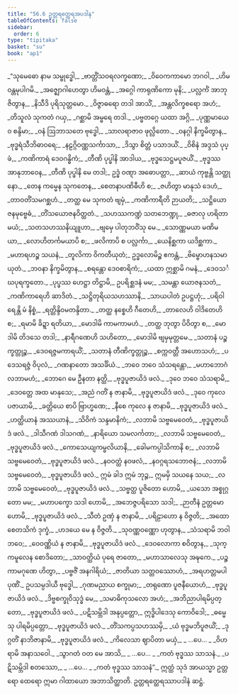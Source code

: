 ```yaml
---
title: "56.6 ဥတ္တရတ္ထေရအပဒါန"
tableOfContents: false
sidebar:
  order: 6
type: "tipitaka"
basket: "su"
book: "ap1"
---
```



<DynamicBreadcrumb />

<Division number="55" book="ap1" e="ch" v="20" p="433">

<Paragraph number="7735" type="verses" book="ap1">
_“သုမေဓော နာမ သမ္ဗုဒ္ဓေါ,_  
_ဗာတ္တိံသဝရလက္ခဏော;_  
_ဝိဝေကကာမော ဘဂဝါ,_  
_ဟိမဝန္တမုပါဂမိ._  

</Paragraph>

</Division>
<Division number="56" book="ap1" e="ch" v="20" p="433">

<Paragraph number="7736" type="verses" book="ap1">
_အဇ္ဈောဂါဟေတွာ ဟိမဝန္တံ,_  
_အဂ္ဂေါ ကာရုဏိကော မုနိ;_  
_ပလ္လင်္ကံ အာဘုဇိတွာန,_  
_နိသီဒိ ပုရိသုတ္တမော._  

</Paragraph>

</Division>
<Division number="57" book="ap1" e="ch" v="20" p="433">

<Paragraph number="7737" type="verses" book="ap1">
_ဝိဇ္ဇာဓရော တဒါ အာသိံ,_  
_အန္တလိက္ခစရော အဟံ;_  
_တိသူလံ သုကတံ ဂယှ,_  
_ဂစ္ဆာမိ အမ္ဗရေ တဒါ._  

</Paragraph>

</Division>
<Division number="58" book="ap1" e="ch" v="20" p="433">

<Paragraph number="7738" type="verses" book="ap1">
_ပဗ္ဗတဂ္ဂေ ယထာ အဂ္ဂိ,_  
_ပုဏ္ဏမာယေဝ စန္ဒိမာ;_  
_ဝနံ ဩဘာသတေ ဗုဒ္ဓေါ,_  
_သာလရာဇာဝ ဖုလ္လိတော._  

</Paragraph>

</Division>
<Division number="59" book="ap1" e="ch" v="20" p="434">

<Paragraph number="7739" type="verses" book="ap1">
_ဝနဂ္ဂါ နိက္ခမိတွာန,_  
_ဗုဒ္ဓရံသီဘိဓာဝရေ;_  
_နဠဂ္ဂိဝဏ္ဏသင်္ကာသာ,_  
_ဒိသွာ စိတ္တံ ပသာဒယိံ._  

</Paragraph>

</Division>
<Division number="60" book="ap1" e="ch" v="20" p="434">

<Paragraph number="7740" type="verses" book="ap1">
_ဝိစိနံ အဒ္ဒသံ ပုပ္ဖံ,_  
_ကဏိကာရံ ဒေဝဂန္ဓိကံ;_  
_တီဏိ ပုပ္ဖါနိ အာဒါယ,_  
_ဗုဒ္ဓသေဋ္ဌမပူဇယိံ._  

</Paragraph>

</Division>
<Division number="61" book="ap1" e="ch" v="20" p="434">

<Paragraph number="7741" type="verses" book="ap1">
_ဗုဒ္ဓဿ အာနုဘာဝေန,_  
_တီဏိ ပုပ္ဖါနိ မေ တဒါ;_  
ဥဒ္ဓံ ဝဏ္ဋာ အဓောပတ္တာ,_  
_ဆာယံ ကုဗ္ဗန္တိ သတ္ထုနော._  

</Paragraph>

</Division>
<Division number="62" book="ap1" e="ch" v="20" p="434">

<Paragraph number="7742" type="verses" book="ap1">
_တေန ကမ္မေန သုကတေန,_  
_စေတနာပဏိဓီဟိ စ;_  
_ဇဟိတွာ မာနုသံ ဒေဟံ,_  
_တာဝတိံသမဂစ္ဆဟံ._  

</Paragraph>

</Division>
<Division number="63" book="ap1" e="ch" v="20" p="434">

<Paragraph number="7743" type="verses" book="ap1">
_တတ္ထ မေ သုကတံ ဗျမှံ,_  
_ကဏိကာရီတိ ဉာယတိ;_  
_သဋ္ဌိယောဇနမုဗ္ဗေဓံ,_  
_တိံသယောဇနဝိတ္ထတံ._  

</Paragraph>

</Division>
<Division number="64" book="ap1" e="ch" v="20" p="434">

<Paragraph number="7744" type="verses" book="ap1">
_သဟဿကဏ္ဍံ သတဘေဏ္ဍု,_  
_ဓဇာလု ဟရိတာမယံ;_  
_သတသဟဿနိယျူဟာ,_  
_ဗျမှေ ပါတုဘဝိံသု မေ._  

</Paragraph>

</Division>
<Division number="65" book="ap1" e="ch" v="20" p="434">

<Paragraph number="7745" type="verses" book="ap1">
_သောဏ္ဏမယာ မဏိမယာ,_  
_လောဟိတင်္ကမယာပိ စ;_  
_ဖလိကာပိ စ ပလ္လင်္ကာ,_  
_ယေနိစ္ဆကာ ယဒိစ္ဆကာ._  

</Paragraph>

</Division>
<Division number="66" book="ap1" e="ch" v="20" p="434">

<Paragraph number="7746" type="verses" book="ap1">
_မဟာရဟဉ္စ သယနံ,_  
_တူလိကာ ဝိကတီယုတံ;_  
ဥဒ္ဓလောမိဉ္စ ဧကန္တံ,_  
_ဗိမ္ဗောဟနသမာယုတံ._  

</Paragraph>

</Division>
<Division number="67" book="ap1" e="ch" v="20" p="434">

<Paragraph number="7747" type="verses" book="ap1">
_ဘဝနာ နိက္ခမိတွာန,_  
_စရန္တော ဒေဝစာရိကံ;_  
_ယထာ ဣစ္ဆာမိ ဂမနံ,_  
_ဒေဝသင်္ဃပုရက္ခတော._  

</Paragraph>

</Division>
<Division number="68" book="ap1" e="ch" v="20" p="434">

<Paragraph number="7748" type="verses" book="ap1">
_ပုပ္ဖဿ ဟေဋ္ဌာ တိဋ္ဌာမိ,_  
ဥပရိစ္ဆဒနံ မမ;_  
_သမန္တာ ယောဇနသတံ,_  
_ကဏိကာရေဟိ ဆာဒိတံ._  

</Paragraph>

</Division>
<Division number="69" book="ap1" e="ch" v="20" p="434">

<Paragraph number="7749" type="verses" book="ap1">
_သဋ္ဌိတုရိယသဟဿာနိ,_  
_သာယပါတံ ဥပဋ္ဌဟုံ;_  
_ပရိဝါရေန္တိ မံ နိစ္စံ,_  
_ရတ္တိန္ဒိဝမတန္ဒိတာ._  

</Paragraph>

</Division>
<Division number="70" book="ap1" e="ch" v="20" p="434">

<Paragraph number="7750" type="verses" book="ap1">
_တတ္ထ နစ္စေဟိ ဂီတေဟိ,_  
_တာလေဟိ ဝါဒိတေဟိ စ;_  
_ရမာမိ ခိဍ္ဍာ ရတိယာ,_  
_မောဒါမိ ကာမကာမဟံ._  

</Paragraph>

</Division>
<Division number="71" book="ap1" e="ch" v="20" p="434">

<Paragraph number="7751" type="verses" book="ap1">
_တတ္ထ ဘုတွာ ပိဝိတွာ စ,_  
_မောဒါမိ တိဒသေ တဒါ;_  
_နာရီဂဏေဟိ သဟိတော,_  
_မောဒါမိ ဗျမှမုတ္တမေ._  

</Paragraph>

</Division>
<Division number="72" book="ap1" e="ch" v="20" p="435">

<Paragraph number="7752" type="verses" book="ap1">
_သတာနံ ပဉ္စက္ခတ္တုဉ္စ,_  
_ဒေဝရဇ္ဇမကာရယိံ;_  
_သတာနံ တီဏိက္ခတ္တုဉ္စ,_  
_စက္ကဝတ္တီ အဟောသဟံ;_  
_ပဒေသရဇ္ဇံ ဝိပုလံ,_  
_ဂဏနာတော အသင်္ခိယံ._  

</Paragraph>

</Division>
<Division number="73" book="ap1" e="ch" v="20" p="435">

<Paragraph number="7753" type="verses" book="ap1">
_ဘဝေ ဘဝေ သံသရန္တော,_  
_မဟာဘောဂံ လဘာမဟံ;_  
_ဘောဂေ မေ ဦနတာ နတ္ထိ,_  
_ဗုဒ္ဓပူဇာယိဒံ ဖလံ._  

</Paragraph>

</Division>
<Division number="74" book="ap1" e="ch" v="20" p="435">

<Paragraph number="7754" type="verses" book="ap1">
_ဒုဝေ ဘဝေ သံသရာမိ,_  
_ဒေဝတ္တေ အထ မာနုသေ;_  
_အညံ ဂတိံ န ဇာနာမိ,_  
_ဗုဒ္ဓပူဇာယိဒံ ဖလံ._  

</Paragraph>

</Division>
<Division number="75" book="ap1" e="ch" v="20" p="435">

<Paragraph number="7755" type="verses" book="ap1">
_ဒုဝေ ကုလေ ပဇာယာမိ,_  
_ခတ္တိယေ စာပိ ဗြာဟ္မဏေ;_  
_နီစေ ကုလေ န ဇာနာမိ,_  
_ဗုဒ္ဓပူဇာယိဒံ ဖလံ._  

</Paragraph>

</Division>
<Division number="76" book="ap1" e="ch" v="20" p="435">

<Paragraph number="7756" type="verses" book="ap1">
_ဟတ္ထိယာနံ အဿယာနံ,_  
_သိဝိကံ သန္ဒမာနိကံ;_  
_လဘာမိ သဗ္ဗမေဝေတံ,_  
_ဗုဒ္ဓပူဇာယိဒံ ဖလံ._  

</Paragraph>

</Division>
<Division number="77" book="ap1" e="ch" v="20" p="435">

<Paragraph number="7757" type="verses" book="ap1">
_ဒါသီဂဏံ ဒါသဂဏံ,_  
_နာရိယော သမလင်္ကတာ;_  
_လဘာမိ သဗ္ဗမေဝေတံ,_  
_ဗုဒ္ဓပူဇာယိဒံ ဖလံ._  

</Paragraph>

</Division>
<Division number="78" book="ap1" e="ch" v="20" p="435">

<Paragraph number="7758" type="verses" book="ap1">
_ကောသေယျကမ္ဗလိယာနိ,_  
_ခေါမကပ္ပါသိကာနိ စ;_  
_လဘာမိ သဗ္ဗမေဝေတံ,_  
_ဗုဒ္ဓပူဇာယိဒံ ဖလံ._  

</Paragraph>

</Division>
<Division number="79" book="ap1" e="ch" v="20" p="435">

<Paragraph number="7759" type="verses" book="ap1">
_နဝဝတ္ထံ နဝဖလံ,_  
_နဝဂ္ဂရသဘောဇနံ;_  
_လဘာမိ သဗ္ဗမေဝေတံ,_  
_ဗုဒ္ဓပူဇာယိဒံ ဖလံ._  

</Paragraph>

</Division>
<Division number="80" book="ap1" e="ch" v="20" p="435">

<Paragraph number="7760" book="ap1">
ဣမံ ခါဒ ဣမံ ဘုဉ္ဇ,_  
ဣမမှိ သယနေ သယ;_  
_လဘာမိ သဗ္ဗမေဝေတံ,_  
_ဗုဒ္ဓပူဇာယိဒံ ဖလံ._  

</Paragraph>

</Division>
<Division number="81" book="ap1" e="ch" v="20" p="435">

<Paragraph number="7761" type="verses" book="ap1">
_သဗ္ဗတ္ထ ပူဇိတော ဟောမိ,_  
_ယသော အစ္စုဂ္ဂတော မမ;_  
_မဟာပက္ခော သဒါ ဟောမိ,_  
_အဘေဇ္ဇပရိသော သဒါ;_  
_ဉာတီနံ ဥတ္တမော ဟောမိ,_  
_ဗုဒ္ဓပူဇာယိဒံ ဖလံ._  

</Paragraph>

</Division>
<Division number="82" book="ap1" e="ch" v="20" p="435">

<Paragraph number="7762" type="verses" book="ap1">
_သီတံ ဥဏှံ န ဇာနာမိ,_  
_ပရိဠာဟော န ဝိဇ္ဇတိ;_  
_အထော စေတသိကံ ဒုက္ခံ,_  
_ဟဒယေ မေ န ဝိဇ္ဇတိ._  

</Paragraph>

</Division>
<Division number="83" book="ap1" e="ch" v="20" p="435">

<Paragraph number="7763" type="verses" book="ap1">
_သုဝဏ္ဏဝဏ္ဏော ဟုတွာန,_  
_သံသရာမိ ဘဝါဘဝေ;_  
_ဝေဝဏ္ဏိယံ န ဇာနာမိ,_  
_ဗုဒ္ဓပူဇာယိဒံ ဖလံ._  

</Paragraph>

</Division>
<Division number="84" book="ap1" e="ch" v="20" p="436">

<Paragraph number="7764" type="verses" book="ap1">
_ဒေဝလောကာ စဝိတွာန,_  
_သုက္ကမူလေန စောဒိတော;_  
_သာဝတ္ထိယံ ပုရေ ဇာတော,_  
_မဟာသာလေသု အဍ္ဎကေ._  

</Paragraph>

</Division>
<Division number="85" book="ap1" e="ch" v="20" p="436">

<Paragraph number="7765" type="verses" book="ap1">
_ပဉ္စ ကာမဂုဏေ ဟိတွာ,_  
_ပဗ္ဗဇိံ အနဂါရိယံ;_  
_ဇာတိယာ သတ္တဝဿောဟံ,_  
_အရဟတ္တမပါပုဏိံ._  

</Paragraph>

</Division>
<Division number="86" book="ap1" e="ch" v="20" p="436">

<Paragraph number="7766" type="verses" book="ap1">
ဥပသမ္ပဒါယီ ဗုဒ္ဓေါ,_  
_ဂုဏမညာယ စက္ခုမာ;_  
_တရုဏော ပူဇနီယောဟံ,_  
_ဗုဒ္ဓပူဇာယိဒံ ဖလံ._  

</Paragraph>

</Division>
<Division number="87" book="ap1" e="ch" v="20" p="436">

<Paragraph number="7767" type="verses" book="ap1">
_ဒိဗ္ဗစက္ခုဝိသုဒ္ဓံ မေ,_  
_သမာဓိကုသလော အဟံ;_  
_အဘိညာပါရမိပ္ပတ္တော,_  
_ဗုဒ္ဓပူဇာယိဒံ ဖလံ._  

</Paragraph>

</Division>
<Division number="88" book="ap1" e="ch" v="20" p="436">

<Paragraph number="7768" type="verses" book="ap1">
_ပဋိသမ္ဘိဒါ အနုပ္ပတ္တော,_  
ဣဒ္ဓိပါဒေသု ကောဝိဒေါ;_  
_ဓမ္မေသု ပါရမိပ္ပတ္တော,_  
_ဗုဒ္ဓပူဇာယိဒံ ဖလံ._  

</Paragraph>

</Division>
<Division number="89" book="ap1" e="ch" v="20" p="436">

<Paragraph number="7769" type="verses" book="ap1">
_တိံသကပ္ပသဟဿမှိ,_  
_ယံ ဗုဒ္ဓမဘိပူဇယိံ;_  
_ဒုဂ္ဂတိံ နာဘိဇာနာမိ,_  
_ဗုဒ္ဓပူဇာယိဒံ ဖလံ._  

</Paragraph>

</Division>
<Division number="90" book="ap1" e="ch" v="20" p="436">

<Paragraph number="7770" type="verses" book="ap1">
_ကိလေသာ ဈာပိတာ မယှံ,_  
_ …ပေ… _  
_ဝိဟရာမိ အနာသဝေါ._  

</Paragraph>

</Division>
<Division number="91" book="ap1" e="ch" v="20" p="436">

<Paragraph number="7771" type="verses" book="ap1">
_သွာဂတံ ဝတ မေ အာသိ,_  
_ …ပေ… _  
_ကတံ ဗုဒ္ဓဿ သာသနံ._  

</Paragraph>

</Division>
<Division number="92" book="ap1" e="ch" v="20" p="436">

<Paragraph number="7772" type="verses" book="ap1">
_ပဋိသမ္ဘိဒါ စတဿော,_  
_ …ပေ… _  
_ကတံ ဗုဒ္ဓဿ သာသနံ”._  

</Paragraph>

<Paragraph number="7773" book="ap1">
ဣတ္ထံ သုဒံ အာယသ္မာ ဥတ္တရော ထေရော ဣမာ ဂါထာယော အဘာသိတ္ထာတိ.

</Paragraph>
</Division>

<Paragraph number="7774" type="center" book="ap1">
ဥတ္တရတ္ထေရဿာပဒါနံ ဆဋ္ဌံ.
</Paragraph>